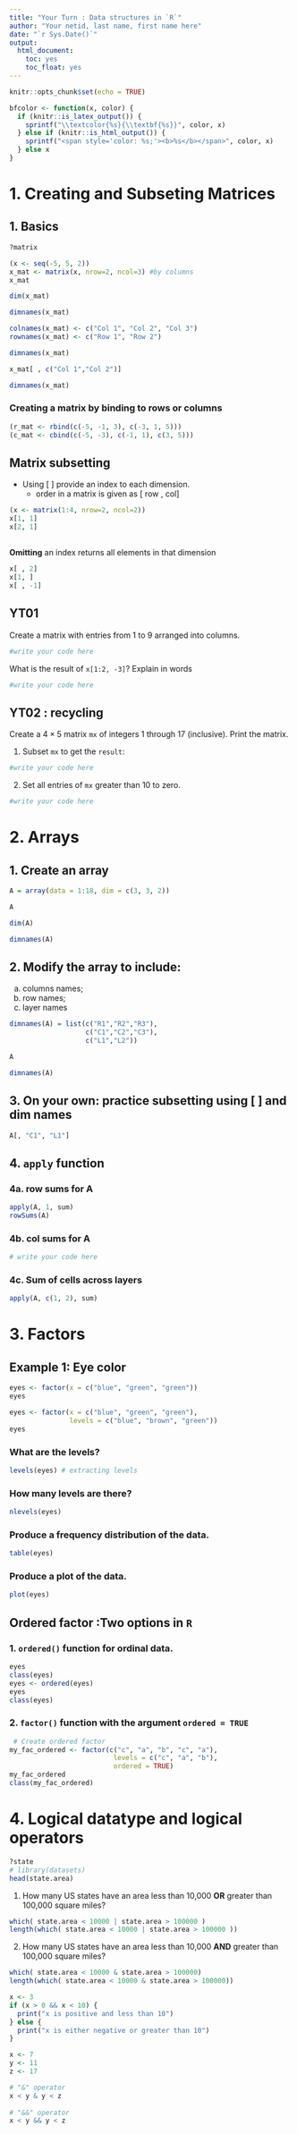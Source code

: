 ```yaml
---
title: "Your Turn : Data structures in `R`"
author: "Your netid, last name, first name here"
date: "`r Sys.Date()`"
output:
  html_document:
    toc: yes
    toc_float: yes
---
```


```r
knitr::opts_chunk$set(echo = TRUE)
```

```r
bfcolor <- function(x, color) {
  if (knitr::is_latex_output()) {
    sprintf("\\textcolor{%s}{\\textbf{%s}}", color, x)
  } else if (knitr::is_html_output()) {
    sprintf("<span style='color: %s;'><b>%s</b></span>", color, x)
  } else x
}
```

# 1. Creating and Subseting Matrices

## 1. Basics

```r
?matrix
```


```r
(x <- seq(-5, 5, 2))
x_mat <- matrix(x, nrow=2, ncol=3) #by columns
x_mat
```

```r
dim(x_mat)
```

```r
dimnames(x_mat)
```

```r
colnames(x_mat) <- c("Col 1", "Col 2", "Col 3")  
rownames(x_mat) <- c("Row 1", "Row 2")

```

```r
dimnames(x_mat)
```

```r
x_mat[ , c("Col 1","Col 2")]
```

```r
dimnames(x_mat)
```


###  Creating a matrix by binding to rows or columns
```r
(r_mat <- rbind(c(-5, -1, 3), c(-3, 1, 5)))
(c_mat <- cbind(c(-5, -3), c(-1, 1), c(3, 5)))
```

## Matrix subsetting

- Using [ ] provide an  index to each dimension. 
    - order in a matrix is given as [ row , col]

```r
(x <- matrix(1:4, nrow=2, ncol=2))
x[1, 1]
x[2, 1]
```
##
**Omitting** an index returns all elements in that dimension
```r
x[ , 2]
x[1, ]
x[ , -1]
```

##  YT01

Create a matrix with entries from 1 to 9 arranged into columns. 

```r
#write your code here
```

What is the result of `x[1:2, -3]`? Explain in words

```r
#write your code here

```

##  YT02 : recycling

Create a $4\times 5$ matrix `mx` of integers 1 through 17 (inclusive).
Print the matrix. 

1. Subset `mx` to get the `result`:
```r
#write your code here
```

2. Set all entries of `mx` greater than 10 to zero.

```r
#write your code here
```




 



# 2. Arrays

## 1. Create an array

```r
A = array(data = 1:18, dim = c(3, 3, 2))
```

```r
A

```
```r
dim(A)
```
```r
dimnames(A)
```


## 2. Modify the array to include: 
   a) columns names; 
   b) row names;
   c) layer names
```r
dimnames(A) = list(c("R1","R2","R3"),
                   c("C1","C2","C3"),
                   c("L1","L2"))
```

```r
A
```
```r
dimnames(A)
```

## 3. On your own: practice subsetting using [ ] and dim names 

```r
A[, "C1", "L1"]
```


## 4. `apply` function


### 4a.  row sums for A
```r
apply(A, 1, sum)
rowSums(A)
```

### 4b.  col sums for A
```r
# write your code here
```

### 4c. Sum of cells across layers

```r
apply(A, c(1, 2), sum)
```


# 3. Factors

## Example 1: Eye color
```r
eyes <- factor(x = c("blue", "green", "green"))
eyes
```


```r
eyes <- factor(x = c("blue", "green", "green"),
               levels = c("blue", "brown", "green"))
eyes
```

### What are the levels?
```r
levels(eyes) # extracting levels
```

### How many levels are there?
```r
nlevels(eyes)
```
### Produce a frequency distribution of the data.
```r
table(eyes)
```

### Produce a plot of the data.
```r
plot(eyes)
```

## Ordered factor :Two options in `R`

### 1. `ordered()` function for ordinal data.
```r
eyes
class(eyes)
eyes <- ordered(eyes)
eyes
class(eyes)
```


### 2. `factor()` function with the argument `ordered = TRUE`
```r
 # Create ordered factor
my_fac_ordered <- factor(c("c", "a", "b", "c", "a"), 
                          levels = c("c", "a", "b"),
                          ordered = TRUE)
my_fac_ordered
class(my_fac_ordered)
```






# 4. Logical datatype and logical operators

```r
?state
# library(datasets) 
head(state.area)
```

1. How many US states have an area less than 10,000 **OR** greater than 100,000 square miles?


```r
which( state.area < 10000 | state.area > 100000 )
length(which( state.area < 10000 | state.area > 100000 ))
```

2. How many US states have an area less than 10,000 **AND** greater than 100,000 square miles?

```r
which( state.area < 10000 & state.area > 100000)
length(which( state.area < 10000 & state.area > 100000))
```


```r
x <- 3 
if (x > 0 && x < 10) { 
  print("x is positive and less than 10") 
} else { 
  print("x is either negative or greater than 10") 
} 

```

```r
x <- 7 
y <- 11 
z <- 17 

# "&" operator 
x < y & y < z 
  
# "&&" operator 
x < y && y < z 

```

